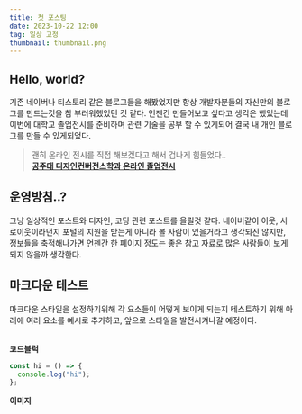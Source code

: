 ```yaml
---
title: 첫 포스팅
date: 2023-10-22 12:00
tag: 일상 고정
thumbnail: thumbnail.png
---
```


## Hello, world?

기존 네이버나 티스토리 같은 블로그들을 해봤었지만 항상 개발자분들의 자신만의 블로그를 만드는것을 참 부러워했었던 것 같다. 언젠간 만들어보고 싶다고 생각은 했었는데 이번에 대학교 졸업전시를 준비하며 관련 기술을 공부 할 수 있게되어 결국 내 개인 블로그를 만들 수 있게되었다.

> 괜히 온라인 전시를 직접 해보겠다고 해서 겁나게 힘들었다..  
> **[공주대 디자인컨버전스학과 온라인 졸업전시](https://knu-exhibition-dev.vercel.app/ "방문해보기")**

## 운영방침..?

그냥 일상적인 포스트와 디자인, 코딩 관련 포스트를 올릴것 같다. 네이버같이 이웃, 서로이웃이라던지 포털의 지원을 받는게 아니라 볼 사람이 있을거라고 생각되진 않지만, 정보들을 축적해나가면 언젠간 한 페이지 정도는 좋은 참고 자료로 많은 사람들이 보게되지 않을까 생각한다.

## 마크다운 테스트

마크다운 스타일을 설정하기위해 각 요소들이 어떻게 보이게 되는지 테스트하기 위해 아래에 여러 요소를 예시로 추가하고, 앞으로 스타일을 발전시켜나갈 예정이다.<br/><br/>

**코드블럭**

```ts:hi.ts
const hi = () => {
  console.log("hi");
};
```

**이미지**<br/><br/>

<ImageViewer src="/posts/first-post/flag.jpg" />
